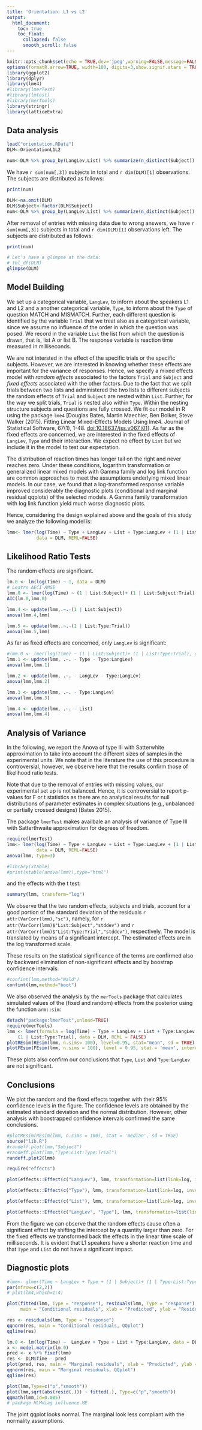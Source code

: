 ```yaml
---
title: 'Orientation: L1 vs L2'
output:
  html_document:
    toc: true
    toc_float:
      collapsed: false
      smooth_scroll: false
---
```


```r
knitr::opts_chunk$set(echo = TRUE,dev='jpeg',warning=FALSE,message=FALSE, comment="",size="small")
options(formatR.arrow=TRUE, width=100, digits=3,show.signif.stars = TRUE)
library(ggplot2)
library(dplyr)
library(lme4)
#library(lmerTest)
#library(lmtest)
#library(merTools)
library(stringr)
library(latticeExtra)
```

## Data analysis


```r
load("orientation.RData")
DLM<-OrientationL1L2

num<-DLM %>% group_by(LangLev,List) %>% summarize(n_distinct(Subject))
```

We have `r sum(num[,3])` subjects in total and `r dim(DLM)[1]`
observations. The subjects are distributed as follows:

```r
print(num)
```

```r
DLM<-na.omit(DLM)
DLM$Subject<-factor(DLM$Subject)
num<-DLM %>% group_by(LangLev,List) %>% summarize(n_distinct(Subject))
```

After removal of entries with missing data due to wrong answers, we have
`r sum(num[,3])` subjects in total and `r dim(DLM)[1]` observations
left. The subjects are distributed as follows:


```r
print(num)
```

```r
# Let's have a glimpse at the data:
# tbl_df(DLM)
glimpse(DLM)
```

## Model Building

We set up a categorical variable, `LangLev`, to inform about the
speakers L1 and L2 and a another categorical variable, `Type`, to inform
about the `Type` of question MATCH and MISMATCH. Further, each different
question is identified by the variable `Trial` that we treat also as a
categorical variable, since we assume no influence of the order in which
the question was posed. We record in the variable `List` the list from
which the question is drawn, that is, list A or list B.  The response
variable is reaction time measured in milliseconds.

We are not intersted in the effect of the specific trials or the
specific subjects. However, we are interested in knowing whether these
effects are important for the variance of responses. Hence, we specify a
mixed effects model with *random effects* associated to the factors
`Trial` and `Subject` and *fixed effects* associated with the other
factors. Due to the fact that we split trials between two lists and
administered the two lists to different subjects the random effects of
`Trial` and `Subject` are nested within `List`. Further, for the way we
split trials, `Trial` is nested also within `Type`. Within the nesting
structure subjects and questions are fully crossed. We fit our model in
R using the package `lme4`
[Douglas Bates, Martin Maechler, Ben Bolker, Steve Walker (2015). Fitting Linear Mixed-Effects Models Using lme4. Journal of Statistical Software, 67(1), 1-48. <doi:10.18637/jss.v067.i01>].
As far as the fixed effects are concerned, we are interested in the
fixed effects of `LangLev`, `Type` and their interaction. We expect no
effect by `List` but we include it in the model to test our expectation.


The distribution of reaction times has longer tail on the right and never reaches
zero. Under these conditions, logarithm transformation or generalized
linear mixed models with Gamma family and log link function are common
approaches to meet the assumptions underlying mixed linear models. In
our case, we found that a log-transformed response variable improved
considerably the diagnostic plots (conditional and marginal residual
qqplots) of the selected models. A Gamma family transformation with log
link function yield much worse diagnostic plots.


Hence, considering the design explained above and the goals of this
study we analyze the following model is: 

```r
lmm<- lmer(log(Time) ~ Type + LangLev + List + Type:LangLev + (1 | List:Subject)+ (1 | List:Type:Trial),
           data = DLM, REML=FALSE)
```

## Likelihood Ratio Tests

The random effects are significant. 

```r
lm.0 <- lm(log(Time) ~ 1, data = DLM)
# LeaYrs AECI AMGE
lmm.0 <- lmer(log(Time) ~ (1 | List:Subject)+ (1 | List:Subject:Trial), data = DLM)
AIC(lm.0,lmm.0)

lmm.4 <- update(lmm,.~.-(1 | List:Subject))
anova(lmm.4,lmm)

lmm.5 <- update(lmm,.~.-(1 | List:Type:Trial))
anova(lmm.5,lmm)
```

As far as fixed effects are concerned, only `LangLev` is significant:

```r
#lmm.0 <- lmer(log(Time) ~ (1 | List:Subject)+ (1 | List:Type:Trial), data = DLM)
lmm.1 <- update(lmm, .~. - Type - Type:LangLev)
anova(lmm,lmm.1)

lmm.2 <- update(lmm, .~. - LangLev - Type:LangLev)
anova(lmm,lmm.2)

lmm.3 <- update(lmm, .~. - Type:LangLev)
anova(lmm,lmm.3)

lmm.4 <- update(lmm, .~. - List)
anova(lmm,lmm.4)
```

## Analysis of Variance


In the following, we report the Anova of type III with Satterwhite
approximation to take into account the different sizes of samples in the
experimental units. We note that in the literature the use of this
procedure is controversial, however, we observe here that the results
confirm those of likelihood ratio tests.


Note that due to the removal of entries with missing values, our
experimental set up is not balanced. Hence, it is controversial to
report p-values for F or t statistics as there are no analytical results
for null distributions of parameter estimates in complex situations
(e.g., unbalanced or partially crossed designs) [Bates 2015]. 

The package `lmerTest` makes availbale an analysis of variance of Type
III with Satterthwaite approximation for degrees of freedom.


```r
require(lmerTest)
lmm<- lmer(log(Time) ~ Type + LangLev + List + Type:LangLev + (1 | List:Subject)+ (1 | List:Type:Trial),
           data = DLM, REML=FALSE)
anova(lmm, type=3)
```
```r
#library(xtable)
#print(xtable(anova(lmm)),type="html")
```

and the effects with the t test:

```r
summary(lmm, transform="log")
```


We observe that the two random effects, subjects and trials, account for
a good portion of the standard deviation of the residuals 
`r attr(VarCorr(lmm),"sc")`, 
namely, for
`r attr(VarCorr(lmm)$"List:Subject","stddev")` and 
`r attr(VarCorr(lmm)$"List:Type:Trial","stddev")`, 
respectively. The model
is translated by means of a significant intercept. The estimated effects
are in the log transformed scale.


These results on the statistical significance of the terms are confirmed
also by backward elimination of non-significant effects and by boostrap
confidence intervals:
```r
#confint(lmm,method="Wald")
confint(lmm,method="boot")
```

We also observed the analysis by the `merTools` package that calculates
simulated values of the (fixed and random) effects from the posterior
using the function `arm::sim`:
```r
detach("package:lmerTest",unload=TRUE)
require(merTools)
lmm <- lmer(formula = log(Time) ~ Type + LangLev + List + Type:LangLev + (1 | List:Subject) + 
    (1 | List:Type:Trial), data = DLM, REML = FALSE)
plotREsim(REsim(lmm, n.sims= 100), level=0.95, stat="mean", sd = TRUE)
plotFEsim(FEsim(lmm, n.sims = 100), level = 0.95, stat = 'mean', intercept = FALSE, sd=TRUE)
```

These plots also confirm our conclusions that `Type`, `List` and
`Type:LangLev` are not significant.


## Conclusions

We plot the random and the fixed effects together with their 95%
confidence levels in the figure. The confidence levels are obtained by
the estimated standard deviation and the normal distribution. However,
other analysis with boostrapped confidence intervals confirmed the same
conclusions.


```r
#plotREsim(REsim(lmm, n.sims = 100), stat = 'median', sd = TRUE)
source("lib.R")
#randeff.plot(lmm,"Subject")
#randeff.plot(lmm,"Type:List:Type:Trial")
randeff.plot2(lmm)
```


```r
require("effects")

plot(effects::Effect(c("LangLev"), lmm, transformation=list(link=log, inverse=exp)),cex=1,width=0,lwd=1,ylab="Response time [ms]",xlab="Language level",main="", bg="grey50",fg="black",alternating=FALSE,par.settings = ggplot2like(),lines.title=0,between=list(x=1),colors=c("grey35","black"))

plot(effects::Effect(c("Type"), lmm, transformation=list(link=log, inverse=exp)),cex=1,width=0,lwd=1,ylab="Response time [ms]",xlab="Type",main="", bg="grey50",fg="black",alternating=FALSE,par.settings = ggplot2like(),lines.title=0,between=list(x=1),colors=c("grey35","black"))

plot(effects::Effect(c("List"), lmm, transformation=list(link=log, inverse=exp)),cex=1,width=0,lwd=1,ylab="Response time [ms]",xlab="List",main="", bg="grey50",fg="black",alternating=FALSE,par.settings = ggplot2like(),lines.title=0,between=list(x=1),colors=c("grey35","black"))

plot(effects::Effect(c("LangLev", "Type"), lmm, transformation=list(link=log, inverse=exp)),x.var="Type",cex=1,width=0,lwd=1,ylab="Response time [ms]",main="", bg="grey50",fg="black",alternating=FALSE,par.settings = ggplot2like(),lines.title=0,between=list(x=1),as.table=TRUE,colors=c("grey35","black")) 
```


From the figure we can observe that the random effects cause often a
significant effect by shifting the intercept by a quantity larger than
zero. For the fixed effects we transformed back the effects in the
linear time scale of milliseconds. It is evident that L1 speakers have a
shorter reaction time and that `Type` and `List` do not have a
significant impact.


<!--
## op <- options(contrasts = c("contr.sum", "contr.poly"))
# Type + CoR + Hand + EO + List + CEF + SRRC + Pre + Post + Post2 + STAY + LeaYrs + DUH + RPV + AMGE + AECI, 
-->



## Diagnostic plots

```r
#lmm<- glmer(Time ~ LangLev + Type + (1 | Subject)+ (1 | Type:List:Type:Trial), data = DLM,family=Gamma(link = "log"))
par(mfrow=c(2,2))
# plot(lm4,which=1:4)

plot(fitted(lmm, Type = "response"), residuals(lmm, Type = "response"),
     main = "Conditional residuals", xlab = "Predicted", ylab = "Residuals")

res <- residuals(lmm, Type = "response")
qqnorm(res, main = "Conditional residuals, QQplot")
qqline(res)

lm.0 <- lm(log(Time) ~  LangLev + Type + List + Type:LangLev, data = DLM)
x <- model.matrix(lm.0)
pred <- x %*% fixef(lmm)
res <- DLM$Time - pred
plot(pred, res, main = "Marginal residuals", xlab = "Predicted", ylab = "Residuals")
qqnorm(res, main = "Marginal residuals, QQplot")
qqline(res)

```

```r
plot(lmm,Type=c("p","smooth"))
plot(lmm,sqrt(abs(resid(.))) ~ fitted(.), Type=c("p","smooth"))
qqmath(lmm,id=0.005)
# package HLMdiag influence.ME
```


The joint qqplot looks normal. The marginal look less compliant with
the normality assumptions. 


